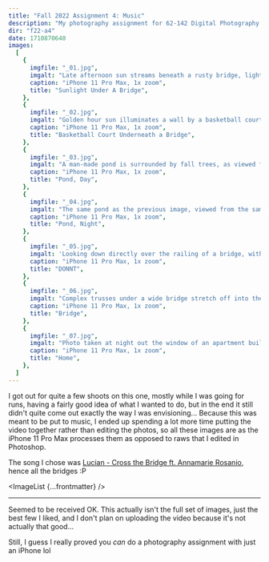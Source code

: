 ```yaml
---
title: "Fall 2022 Assignment 4: Music"
description: "My photography assignment for 62-142 Digital Photography I taught by Dylan Vitone in Fall 2022. This fourth assignment is meant to be set to music."
dir: "f22-a4"
date: 1710870640
images:
  [
    {
      imgfile: "_01.jpg",
      imgalt: "Late afternoon sun streams beneath a rusty bridge, lighting up the pavement and casting long shadows from wooden electrical poles.",
      caption: "iPhone 11 Pro Max, 1x zoom",
      title: "Sunlight Under A Bridge",
    },
    {
      imgfile: "_02.jpg",
      imgalt: "Golden hour sun illuminates a wall by a basketball court underneath a bridge, with trees and tree shadows present. The overall atmosphere is soft.",
      caption: "iPhone 11 Pro Max, 1x zoom",
      title: "Basketball Court Underneath a Bridge",
    },
    {
      imgfile: "_03.jpg",
      imgalt: "A man-made pond is surrounded by fall trees, as viewed from a bridge going over it. Overcast lighting makes the scene look dull and a little blue.",
      caption: "iPhone 11 Pro Max, 1x zoom",
      title: "Pond, Day",
    },
    {
      imgfile: "_04.jpg",
      imgalt: "The same pond as the previous image, viewed from the same angle, only now it is after dusk with the sky barely glowing colors of orange and yellow near the horizon. A single streetlamp reflects in the farthest reaches of the pond.",
      caption: "iPhone 11 Pro Max, 1x zoom",
      title: "Pond, Night",
    },
    {
      imgfile: "_05.jpg",
      imgalt: 'Looking down directly over the railing of a bridge, with the top half of the image brown water and the bottom half concrete with a pair of legs standing on it. There is pink graffiti saying "DONNT" in front of where the legs are standing.',
      caption: "iPhone 11 Pro Max, 1x zoom",
      title: "DONNT",
    },
    {
      imgfile: "_06.jpg",
      imgalt: "Complex trusses under a wide bridge stretch off into the distance, with the sky a pastel yellow and blue from a low sun.",
      caption: "iPhone 11 Pro Max, 1x zoom",
      title: "Bridge",
    },
    {
      imgfile: "_07.jpg",
      imgalt: "Photo taken at night out the window of an apartment building, viewing the other towers of the building. Part of the outside view is obscured by the reflection of the kitchen in the window.",
      caption: "iPhone 11 Pro Max, 1x zoom",
      title: "Home",
    },
  ]
---
```



I got out for quite a few shoots on this one, mostly while I was going for runs, having a fairly good idea of what I wanted to do, but in the end it still didn't quite come out exactly the way I was envisioning... Because this was meant to be put to music, I ended up spending a lot more time putting the video together rather than editing the photos, so all these images are as the iPhone 11 Pro Max processes them as opposed to raws that I edited in Photoshop.

The song I chose was [Lucian - Cross the Bridge ft. Annamarie Rosanio](https://www.youtube.com/watch?v=iOXn2qtGa4Q), hence all the bridges :P

<ImageList {...frontmatter} />

<hr />

Seemed to be received OK. This actually isn't the full set of images, just the best few I liked, and I don't plan on uploading the video because it's not actually that good...

Still, I guess I really proved you _can_ do a photography assignment with just an iPhone lol
